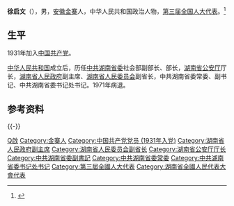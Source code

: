 '''徐启文'''（{{bd|1911年||1977年|1月|catIdx=Xu徐}}），男，[[安徽|安徽]][[金寨|金寨]]人，中华人民共和国政治人物，[[第三届全国人大代表|第三届全国人大代表]]。<ref>{{Cite book|title=中华人民共和国职官志|author=何虎生, 李耀东, 向常福主编|publisher=中国社会出版社|year=2003|isbn=9787800883934|location=北京|pages=}}</ref>

== 生平 ==
1931年加入[[中国共产党|中国共产党]]。

[[中华人民共和国|中华人民共和国]]成立后，历任[[中共湖南省委|中共湖南省委]]社会部副部长、部长，[[湖南省公安厅|湖南省公安厅]]厅长，[[湖南省人民政府|湖南省人民政府]]副主席、[[湖南省人民委员会|湖南省人民委员会]]副省长，中共湖南省委常委、副书记、中共湖南省委书记处书记。1971年病退。

== 参考资料 ==
{{reflist}}
{{-}}
{{start box}}
{{s-gov}}
{{s-before|首任}}
{{s-title|[[湖南省公安厅|湖南省公安厅]]厅长|1949年4月－1953年}}
{{s-after|[[尹子明|尹子明]]}}
{{end box}}

{{Authority control}}
{{DEFAULTSORT:Xu徐}}
[[Category:徐姓|Q啟]]
[[Category:金寨人|Category:金寨人]]
[[Category:中国共产党党员_(1931年入党)|Category:中国共产党党员 (1931年入党)]]
[[Category:湖南省人民政府副主席|Category:湖南省人民政府副主席]]
[[Category:湖南省人民委员会副省长|Category:湖南省人民委员会副省长]]
[[Category:湖南省公安厅厅长|Category:湖南省公安厅厅长]]
[[Category:中共湖南省委副書記|Category:中共湖南省委副書記]]
[[Category:中共湖南省委常委|Category:中共湖南省委常委]]
[[Category:中共湖南省委书记处书记|Category:中共湖南省委书记处书记]]
[[Category:第三屆全國人大代表|Category:第三屆全國人大代表]]
[[Category:湖南省全國人民代表大會代表|Category:湖南省全國人民代表大會代表]]